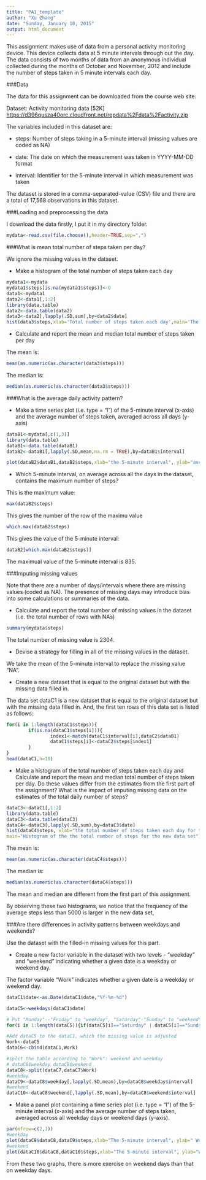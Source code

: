 ```yaml
---
title: "PA1_template"
author: "Xu Zhang"
date: "Sunday, January 18, 2015"
output: html_document
---
```


This assignment makes use of data from a personal activity monitoring device. This device collects data at 5 minute intervals through out the day. The data consists of two months of data from an anonymous individual collected during the months of October and November, 2012 and include the number of steps taken in 5 minute intervals each day.

###Data

The data for this assignment can be downloaded from the course web site:

Dataset: Activity monitoring data [52K]
<https://d396qusza40orc.cloudfront.net/repdata%2Fdata%2Factivity.zip>


The variables included in this dataset are:

* steps: Number of steps taking in a 5-minute interval (missing values are coded as NA)

* date: The date on which the measurement was taken in YYYY-MM-DD format

* interval: Identifier for the 5-minute interval in which measurement was taken

The dataset is stored in a comma-separated-value (CSV) file and there are a total of 17,568 observations in this dataset.

###Loading and preprocessing the data

I download the data firstly, I put it in my directory folder.

```r
mydata<-read.csv(file.choose(),header=TRUE,sep=",")
```


###What is mean total number of steps taken per day?

We ignore the missing values in the dataset.

* Make a histogram of the total number of steps taken each day

```r
mydata1<-mydata
mydata1$steps[is.na(mydata1$steps)]<-0
data1<-mydata1
data2<-data1[,1:2]
library(data.table)
data2<-data.table(data2)
data3<-data2[,lapply(.SD,sum),by=data2$date]
hist(data3$steps,xlab='Total number of steps taken each day',main='The histogram of the total number of steps')
```

*  Calculate and report the mean and median total number of steps taken per day

The mean is:
```r
mean(as.numeric(as.character(data3$steps)))
```

The median is:
```r
median(as.numeric(as.character(data3$steps)))
```

###What is the average daily activity pattern?

* Make a time series plot (i.e. type = "l") of the 5-minute interval (x-axis) and the average number of steps taken, averaged across all days (y-axis)

```r
dataB1<-mydata[,c(1,3)]
library(data.table)
dataB1<-data.table(dataB1)
dataB2<-dataB1[,lapply(.SD,mean,na.rm = TRUE),by=dataB1$interval]

plot(dataB2$dataB1,dataB2$steps,xlab="the 5-minute interval", ylab="average number of steps across all days", type="l")
```

* Which 5-minute interval, on average across all the days in the dataset, contains the maximum number of steps?

This is the maximum value:
```r
max(dataB2$steps) 
```

This gives the number of the row of the maximu value
```r
which.max(dataB2$steps) 
```

This gives the value of the 5-minute interval:
```r
dataB2[which.max(dataB2$steps)]  
```
The maximual value of the 5-minute interval is 835.

###Imputing missing values

Note that there are a number of days/intervals where there are missing values (coded as NA). The presence of missing days may introduce bias into some calculations or summaries of the data.

* Calculate and report the total number of missing values in the dataset (i.e. the total number of rows with NAs)

```r
summary(mydata$steps)
```
The total number of missing value is 2304.

* Devise a strategy for filling in all of the missing values in the dataset. 

We take the mean of the 5-minute interval to replace the missing value "NA". 

* Create a new dataset that is equal to the original dataset but with the missing data filled in.

The data set dataC1 is a new dataset that is equal to the original dataset but with the missing data filled in. And, the first ten rows of this data set is listed as follows:

```r
for(i in 1:length(dataC1$steps)){
        if(is.na(dataC1$steps[i])){
                index1<-match(dataC1$interval[i],dataC2$dataB1)
                dataC1$steps[i]<-dataC2$steps[index1]
        }
}
head(dataC1,n=10)
```


*  Make a histogram of the total number of steps taken each day and Calculate and report the mean and median total number of steps taken per day. Do these values differ from the estimates from the first part of the assignment? What is the impact of imputing missing data on the estimates of the total daily number of steps?


```r
dataC3<-dataC1[,1:2]
library(data.table)
dataC3<-data.table(dataC3)
dataC4<-dataC3[,lapply(.SD,sum),by=dataC3$date]
hist(dataC4$steps, xlab="the total number of steps taken each day for the new data set",
main="Histogram of the the total number of steps for the new data set")
```

The mean is:
```r
mean(as.numeric(as.character(dataC4$steps)))
```
The median is:
```r
median(as.numeric(as.character(dataC4$steps)))
```

The mean and median are different from the first part of this assignment. 

By observing these two histograms, we notice that the frequency of the average steps less than 5000 is larger in the new data set,    

###Are there differences in activity patterns between weekdays and weekends?

Use the dataset with the filled-in missing values for this part.

*  Create a new factor variable in the dataset with two levels - "weekday" and "weekend" indicating whether a given date is a weekday or weekend day.

The factor variable "Work" indicates  whether a given date is a weekday or weekend day.

```r
dataC1$date<-as.Date(dataC1$date,"%Y-%m-%d")

dataC5<-weekdays(dataC1$date)

# Put "Monday"--"Friday" to "weekday", "Saturday"-"Sunday" to "weekend"
for(i in 1:length(dataC5)){if(dataC5[i]=="Saturday" | dataC5[i]=="Sunday"){dataC5[i]<-"weekend"}  else {dataC5[i]<-"weekday"}}

#Add dataC5 to the dataC1, which the missing value is adjusted
Work<-dataC5
dataC6<-cbind(dataC1,Work)

#split the table according to "Work": weekend and weekday
# dataC8$weekday dataC8$weekend
dataC8<-split(dataC7,dataC7$Work)
#weekday
dataC9<-dataC8$weekday[,lapply(.SD,mean),by=dataC8$weekday$interval]
#weekend
dataC10<-dataC8$weekend[,lapply(.SD,mean),by=dataC8$weekend$interval]
```

* Make a panel plot containing a time series plot (i.e. type = "l") of the 5-minute interval (x-axis) and the average number of steps taken, averaged across all weekday days or weekend days (y-axis). 

```r
par(mfrow=c(2,1))
#weekday
plot(dataC9$dataC8,dataC9$steps,xlab="The 5-minute interval", ylab=" Weekday days", type="l")
#weekend
plot(dataC10$dataC8,dataC10$steps,xlab="The 5-minute interval", ylab="Weekend dyas",type="l")
```

From these two graphs, there is more exercise on weekend days than that on weekday days.